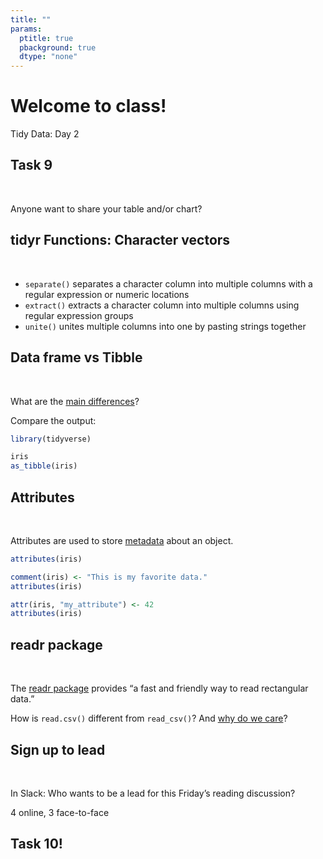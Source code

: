 ```yaml
---
title: ""
params:
  ptitle: true
  pbackground: true
  dtype: "none"
---
```


# Welcome to class! {data-background=#e8c35d}

Tidy Data: Day 2

## Task 9

<br>

Anyone want to share your table and/or chart?

## tidyr Functions: Character vectors

<br>

- `separate()` separates a character column into multiple columns with a regular expression or numeric locations
- `extract()` extracts a character column into multiple columns using regular expression groups
- `unite()` unites multiple columns into one by pasting strings together

## Data frame vs Tibble

<br>

What are the [main differences](https://r4ds.had.co.nz/tibbles.html#tibbles)?

Compare the output:

```r
library(tidyverse)

iris
as_tibble(iris)
```

## Attributes

<br>

Attributes are used to store [metadata](https://www.google.com/search?q=metadata&rlz=1C1GCEJ_enUS882US882&oq=metadata&aqs=chrome.0.0i67i131i433j0i67l4j69i60l3.694j0j7&sourceid=chrome&ie=UTF-8) about an object.

```r
attributes(iris)

comment(iris) <- "This is my favorite data."
attributes(iris)

attr(iris, "my_attribute") <- 42
attributes(iris)
```
## readr package

<br>

The [readr package](https://readr.tidyverse.org/) provides "a fast and friendly way to read rectangular data."

How is `read.csv()` different from `read_csv()`? And [why do we care](https://r4ds.had.co.nz/data-import.html#compared-to-base-r)?

## Sign up to lead

<br>

In Slack: Who wants to be a lead for this Friday's reading discussion?

4 online, 3 face-to-face

## Task 10!







<!-----------
## regular expressions

A **regular expression** is a sequence of characters that define a search pattern.

Usually such patterns are used by string-searching algorithms for "find" or "find and replace" operations on strings, or for input validation.

[regex101.com](https://regex101.com/)
------------->